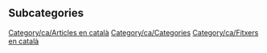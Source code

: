 
== Subcategories ==
[[Category/ca/Articles en català]]
[[Category/ca/Categories]]
[[Category/ca/Fitxers en català]]
